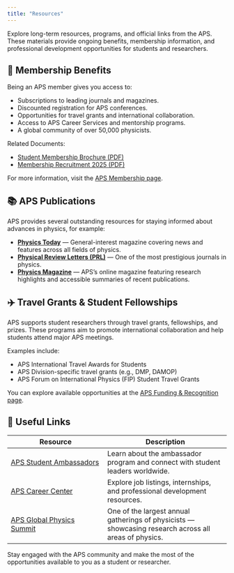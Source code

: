 ```yaml
---
title: "Resources"
---
```

 
Explore long-term resources, programs, and official links from the APS. These materials provide ongoing benefits, membership information, and professional development opportunities for students and researchers.

## 🧾 Membership Benefits

Being an APS member gives you access to:

- Subscriptions to leading journals and magazines.
- Discounted registration for APS conferences.
- Opportunities for travel grants and international collaboration.
- Access to APS Career Services and mentorship programs.
- A global community of over 50,000 physicists.

Related Documents:

- [Student Membership Brochure (PDF)](25116%20Student%20Membership%20Brochure.pdf)
- [Membership Recruitment 2025 (PDF)](Membership%20Recruitment%202025.pdf)

For more information, visit the [APS Membership page](https://www.aps.org/membership/).

## 📚 APS Publications

APS provides several outstanding resources for staying informed about advances in physics, for example:

- **[Physics Today](https://pubs.aip.org/physicstoday)** — General-interest magazine covering news and features across all fields of physics.  
- **[Physical Review Letters (PRL)](https://journals.aps.org/prl/)** — One of the most prestigious journals in physics.  
- **[Physics Magazine](https://physics.aps.org/)** — APS’s online magazine featuring research highlights and accessible summaries of recent publications.  

## ✈️ Travel Grants & Student Fellowships

APS supports student researchers through travel grants, fellowships, and prizes. These programs aim to promote international collaboration and help students attend major APS meetings.

Examples include:

- APS International Travel Awards for Students
- APS Division-specific travel grants (e.g., DMP, DAMOP)
- APS Forum on International Physics (FIP) Student Travel Grants

You can explore available opportunities at the [APS Funding & Recognition page](https://www.aps.org/funding-recognition).

## 🔗 Useful Links

| Resource | Description |
|-----------|--------------|
| [APS Student Ambassadors](https://www.aps.org/membership/student-ambassadors) | Learn about the ambassador program and connect with student leaders worldwide. |
| [APS Career Center](https://www.apsphysicsjobs.com/) | Explore job listings, internships, and professional development resources. |
| [APS Global Physics Summit](https://summit.aps.org/) | One of the largest annual gatherings of physicists — showcasing research across all areas of physics. |

Stay engaged with the APS community and make the most of the opportunities available to you as a student or researcher.
